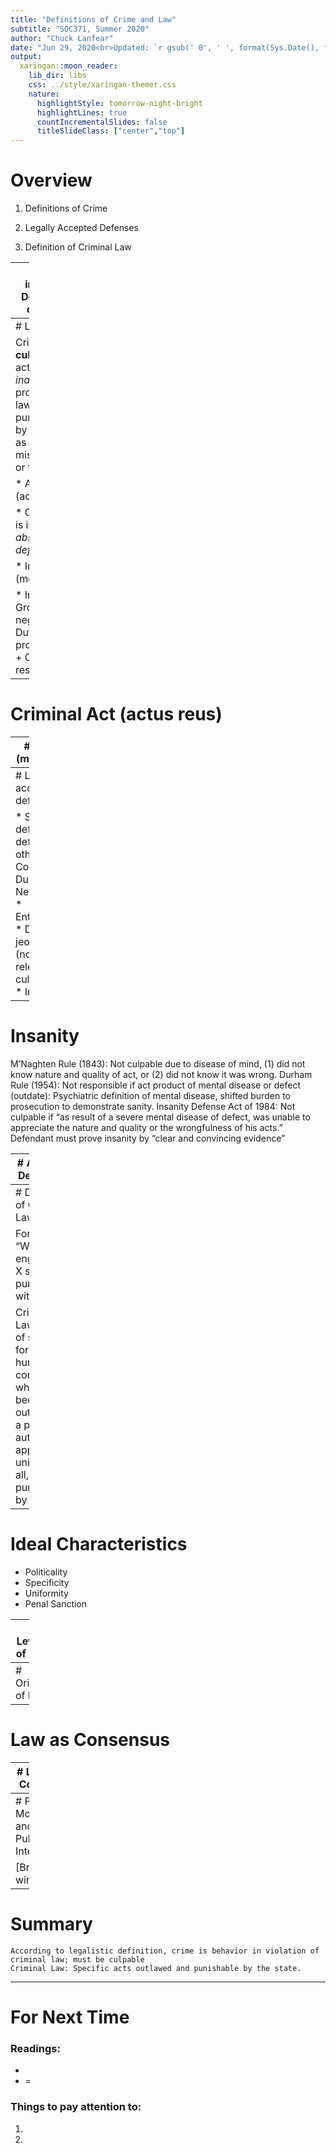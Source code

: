 ```yaml
---
title: "Definitions of Crime and Law"
subtitle: "SOC371, Summer 2020"
author: "Chuck Lanfear"
date: "Jun 29, 2020<br>Updated: `r gsub(' 0', ' ', format(Sys.Date(), format='%b %d, %Y'))`"
output:
  xaringan::moon_reader:
    lib_dir: libs
    css: ../style/xaringan-themer.css
    nature:
      highlightStyle: tomorrow-night-bright
      highlightLines: true
      countIncrementalSlides: false
      titleSlideClass: ["center","top"]
---
```


# Overview

1. Definitions of Crime

2. Legally Accepted Defenses

3. Definition of Criminal Law

---
class: inverse
# Definitions of Crime

---
# Legalistic
  
Crime is any **culpable** action *or inaction* prohibited by law and punishable by the state as a misdemeanor or felony.

* Action (actus reus)

* Culpability is intent *and absence of defense*

* Intent (mens rea)

* Inactions
   + Gross negligence
   + Duty to provide care
   + Command responsibility



---
# Criminal Act (actus reus)

---
# Intent (mens rea)

    Deliberate act of law violation
    Constructive intent: Unintentional act of negligence leading to harm
      Reasonable person test
    Transferred Intent
    Exception: Strict liability (public welfare offenses)


    
---
# Legally accepted defenses:
     
* Self defense, defense of others
* Consent
* Duress
* Necessity
* Entrapment
* Double jeopardy (not relevant to culpability)
* Insanity
      
---
# Insanity

  M'Naghten Rule (1843): Not culpable due to disease of mind, (1) did not know nature and quality of act, or (2) did not know it was wrong.
        Durham Rule (1954): Not responsible if act product of mental disease or defect (outdate): Psychiatric definition of mental disease, shifted burden to prosecution to demonstrate sanity.
        Insanity Defense Act of 1984: Not culpable if "as result of a severe mental disease of defect, was unable to appreciate the nature and quality or the wrongfulness of his acts."
          Defendant must prove insanity by "clear and convincing evidence"

---
# Alternate Definitions

Humanistic

* Identifiable Harm
   + Critique: Harm is subjective 
   + ex: Harcourt's *Illusion of Order*; J.S. Mill

Constructionist

* Crime is a status not a behavior

Moralistic

Political


---
# Definition of Criminal Law
  
Format: "Whosoever engages in X shall be punished with Y."

Criminal Law: A list of specific forms of human conduct, which have been outlawed by a political authority, apply uniformly to all, and is punishable by the state.

--- 
#    Ideal Characteristics

* Politicality
* Specificity
* Uniformity
* Penal Sanction
    
---
# Levels of Law

* State vs. Federal Law

* Civil vs. Criminal

* Statutory vs. Common Law

---
# Origins of Law

---
# Law as Consensus

---
# Law as Conflict


---
# Private Morality and Public Interest

[Broken windows]

---    
# Summary
    According to legalistic definition, crime is behavior in violation of criminal law; must be culpable
    Criminal Law: Specific acts outlawed and punishable by the state.

---
# For Next Time

### Readings: 

* 

* =

### Things to pay attention to:

1. 

2. 
        